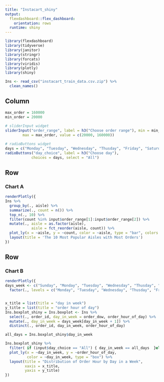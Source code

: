 ```yaml
---
title: "Instacart_shiny"
output: 
  flexdashboard::flex_dashboard:
    orientation: rows
  runtime: shiny
---
```


```r
library(flexdashboard)
library(tidyverse)
library(janitor)
library(stringr)
library(forcats)
library(viridis)
library(plotly)
library(shiny)
```

```r
Ins <- read_csv("instacart_train_data.csv.zip") %>%
  clean_names()
```

Column {.sidebar}
-----------------------------------------------------------------------

```r
max_order = 160000
min_order = 20000 
  
# sliderInput widget
sliderInput("order_range", label = h3("Choose order range"), min = min_order, 
        max = max_order, value = c(20000, 160000))

# radioButtons widget
days = c("Monday", "Tuesday", "Wednesday", "Thusday", "Friday", "Saturday", "Sunday", "All")
radioButtons("day_choice", label = h3("Choose day"), 
            choices = days, select = "All")
```


Row
-----------------------------------------------------------------------

### Chart A

```r
renderPlotly({
Ins %>%
  group_by(., aisle) %>%
  summarize(., count = n()) %>%
  top_n(., 10) %>% 
  filter(count %in% input$order_range[1]:input$order_range[2]) %>% 
  mutate(., aisle = as.factor(aisle),
            aisle = fct_reorder(aisle, count)) %>%
  plot_ly(x = ~aisle, y = ~count, color = ~aisle, type = "bar", colors = "Set1") %>%
  layout(title = 'The 10 Most Popular Aisles with Most Orders')
})
```

Row {.tabset .tabset-fade}
-----------------------------------------------------------------------

### Chart B

```r
renderPlotly({
days_week <- c("Sunday", "Monday", "Tuesday", "Wednesday", "Thusday", "Friday", "Saturday") %>%
  factor(., levels = c("Monday", "Tuesday", "Wednesday", "Thusday", "Friday", "Saturday", "Sunday"))


x_title = list(title = "day in week")
y_title = list(title = "order hour of day")
Ins.boxplot_shiny = Ins.boxplot <- Ins %>%
  select(., order_id, day_in_week = order_dow, order_hour_of_day) %>%
  mutate(., day_in_week = days_week[day_in_week + 1]) %>%
  distinct(., order_id, day_in_week, order_hour_of_day)

all_days = Ins.boxplot_shiny$day_in_week

Ins.boxplot_shiny %>% 
  filter( if (input$day_choice == "All") { day_in_week == all_days  }else {day_in_week == input$day_choice}) %>% 
  plot_ly(x = ~day_in_week, y = ~order_hour_of_day, 
          color = ~day_in_week, type = "box") %>% 
  layout(title = "Distribution of Order Hour by Day in a Week", 
         xaxis = x_title,
         yaxis = y_title)
})
```
